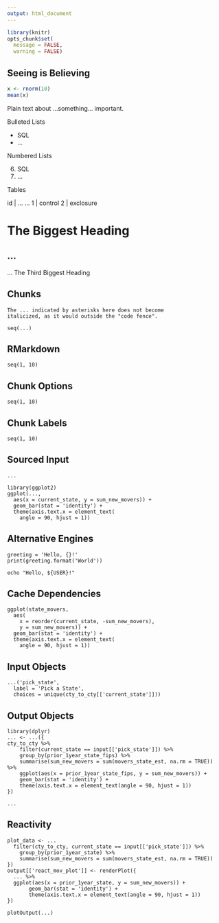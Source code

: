 ```yaml
---
output: html_document
---
```


```r
library(knitr)
opts_chunk$set(
  message = FALSE,
  warning = FALSE)
```

## Seeing is Believing

```r
x <- rnorm(10)
mean(x)
```

Plain text about ...something... important.

Bulleted Lists

- SQL
- ...

Numbered Lists

6. SQL
1. ...

Tables

id | ...
...
1  | control
2  | exclosure

# The Biggest Heading

## ...

... The Third Biggest Heading

## Chunks

```
The ... indicated by asterisks here does not become
italicized, as it would outside the "code fence".
```

```
seq(...)
```

## RMarkdown

```...
seq(1, 10)
```

## Chunk Options

```...
seq(1, 10)
```

## Chunk Labels

```...
seq(1, 10)
```

## Sourced Input

```...
...
```

```...
library(ggplot2)
ggplot(...,
  aes(x = current_state, y = sum_new_movers)) +
  geom_bar(stat = 'identity') +
  theme(axis.text.x = element_text(
    angle = 90, hjust = 1))
```

## Alternative Engines

```...
greeting = 'Hello, {}!'
print(greeting.format('World'))
```

```...
echo "Hello, ${USER}!"
```

## Cache Dependencies

```...
ggplot(state_movers,
  aes(
    x = reorder(current_state, -sum_new_movers), 
    y = sum_new_movers)) +
  geom_bar(stat = 'identity') +
  theme(axis.text.x = element_text(
    angle = 90, hjust = 1))
```

## Input Objects

```...
...('pick_state',
  label = 'Pick a State',
  choices = unique(cty_to_cty[['current_state']]))
```

## Output Objects

```...
library(dplyr)
... <- ...({
cty_to_cty %>%
    filter(current_state == input[['pick_state']]) %>%
    group_by(prior_1year_state_fips) %>%
    summarise(sum_new_movers = sum(movers_state_est, na.rm = TRUE)) %>%
    ggplot(aes(x = prior_1year_state_fips, y = sum_new_movers)) +
    geom_bar(stat = 'identity') +
    theme(axis.text.x = element_text(angle = 90, hjust = 1))
})
```

```...
...
```

## Reactivity

```...
plot_data <- ...
  filter(cty_to_cty, current_state == input[['pick_state']]) %>%
    group_by(prior_1year_state) %>%
    summarise(sum_new_movers = sum(movers_state_est, na.rm = TRUE))
})
output[['react_mov_plot']] <- renderPlot({
  ... %>%
  ggplot(aes(x = prior_1year_state, y = sum_new_movers)) +
       geom_bar(stat = 'identity') +
       theme(axis.text.x = element_text(angle = 90, hjust = 1))
})
```

```...
plotOutput(...)
```
